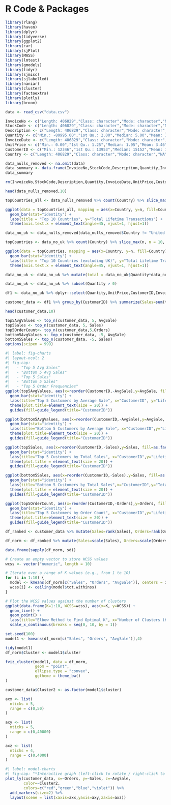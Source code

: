 # R Code & Packages {.unnumbered}

```r
library(rlang)
library(haven)
library(dplyr)
library(tidyverse)
library(ggplot2)
library(car)
library(sjPlot)
library(MASS)
library(lmtest)
library(gmodels)
library(tidyr)
library(sjmisc)
library(sjlabelled)
library(naniar)
library(cluster)
library(factoextra)
library(plotly)
library(broom)
```

```r
data <- read_csv("data.csv")
```

```r
InvoiceNo <- c("Length: 406829","Class: character","Mode: character","NA","NA","NA")
StockCode <- c("Length: 406829","Class: character","Mode: character","NA","NA","NA")
Description <- c("Length: 406829","Class: character","Mode: character","NA","NA","NA")
Quantity <- c("Min.: -80995.00","1st Qu.: 2.00","Median: 5.00","Mean: 12.06","3rd Qu.: 12.00","Max.: 80995.00")
InvoiceDate <- c("Length: 406829","Class: character","Mode: character","NA","NA","NA")
UnitPrice <- c("Min.: 0.00","1st Qu.: 1.25","Median: 1.95","Mean: 3.46","3rd Qu.: 3.75","Max.: 38970.00")
CustomerID <- c("Min.: 12346","1st Qu.: 13953","Median: 15152","Mean: 15288","3rd Qu.: 16791","Max.: 18287")
Country <- c("Length: 406829","Class: character","Mode: character","NA","NA","NA")
```

```r
data_nulls_removed <- na.omit(data)
data_summary <- data.frame(InvoiceNo,StockCode,Description,Quantity,InvoiceDate,UnitPrice,CustomerID,Country)
data_summary
```

```r
rm(InvoiceNo,StockCode,Description,Quantity,InvoiceDate,UnitPrice,CustomerID,Country)
```

```r
head(data_nulls_removed,10)
```

```r
topCountries_all <- data_nulls_removed %>% count(Country) %>% slice_max(n, n = 10, with_ties = FALSE)

ggplot(data = topCountries_all, mapping = aes(x=Country, y=n, fill=Country)) + 
  geom_bar(stat="identity") +
  labs(title = "Top 10 Countries", y="Total Lifetime Transactions") +
  theme(axis.text.x = element_text(angle=45, vjust=1, hjust=1))
```

```r
data_no_uk <- data_nulls_removed[data_nulls_removed$Country != "United Kingdom",]
```

```r
topCountries <- data_no_uk %>% count(Country) %>% slice_max(n, n = 10, with_ties = FALSE) 

ggplot(data = topCountries, mapping = aes(x=Country, y=n, fill=Country)) + 
  geom_bar(stat="identity") +
  labs(title = "Top 10 Countries (excluding UK)", y="Total Lifetime Transactions") +
  theme(axis.text.x = element_text(angle=45, vjust=1, hjust=1))
```

```r
data_no_uk <- data_no_uk %>% mutate(total = data_no_uk$Quantity*data_no_uk$UnitPrice)
```

```r
data_no_uk <- data_no_uk %>% subset(Quantity > 0)
```

```r
df1 <- data_no_uk %>% dplyr::select(Quantity,UnitPrice,CustomerID,InvoiceDate,total)
```

```r
customer_data <- df1 %>% group_by(CustomerID) %>% summarize(Sales=sum(total), Orders=length(unique(InvoiceDate))) %>% mutate(AvgSale=Sales/Orders)
```

```r
head(customer_data,10)
```

```r
top5AvgValues <- top_n(customer_data, 5, AvgSale)
top5Sales <- top_n(customer_data, 5, Sales)
top5OrderCount<- top_n(customer_data,5,Orders)
bottom5AvgValues <- top_n(customer_data, -5, AvgSale)
bottom5Sales <- top_n(customer_data, -5, Sales)
options(scipen = 999)
```

```r
#| label: fig-charts
#| layout-ncol: 2
#| fig-cap: 
#|   - "Top 5 Avg Sales"
#|   - "Bottom 5 Avg Sales"
#|   - "Top 5 Sales"
#|   - "Bottom 5 Sales"
#|   - "Top 5 Order Frequencies"
ggplot(top5AvgValues, aes(x=reorder(CustomerID,-AvgSale),y=AvgSale, fill=as.factor(CustomerID))) + 
  geom_bar(stat="identity") +
  labs(title="Top 5 Customers by Average Sale", x="CustomerID", y="Lifetime Average") +
  theme(plot.title=element_text(size = 20)) +
  guides(fill=guide_legend(title="CustomerID"))

ggplot(bottom5AvgValues, aes(x=reorder(CustomerID,-AvgSale),y=AvgSale, fill=as.factor(CustomerID))) + 
  geom_bar(stat="identity") +
  labs(title="Bottom 5 Customers by Average Sale", x="CustomerID",y="Lifetime Average") +
  theme(plot.title=element_text(size = 20)) +
  guides(fill=guide_legend(title="CustomerID"))

ggplot(top5Sales, aes(x=reorder(CustomerID,-Sales),y=Sales, fill=as.factor(CustomerID))) + 
  geom_bar(stat="identity") +
  labs(title="Top 5 Customers by Total Sales", x="CustomerID",y="Lifetime Total Sales") +
  theme(plot.title = element_text(size = 20)) +
  guides(fill=guide_legend(title="CustomerID"))

ggplot(bottom5Sales, aes(x=reorder(CustomerID,-Sales),y=Sales, fill=as.factor(CustomerID))) +
  geom_bar(stat="identity") +
  labs(title="Bottom 5 Customers by Total Sales",x="CustomerID",y="Total Sales") +
  theme(plot.title = element_text(size = 20)) +
  guides(fill=guide_legend(title="CustomerID"))

ggplot(top5OrderCount, aes(x=reorder(CustomerID,-Orders),y=Orders, fill=as.factor(CustomerID))) + 
  geom_bar(stat="identity") +
  labs(title="Top 5 Customers by Order Count", x="CustomerID",y="Lifetime Total Orders") +
  theme(plot.title=element_text(size = 20)) +
  guides(fill=guide_legend(title="CustomerID"))
```

```r
df_ranked <- customer_data %>% mutate(Sales=rank(Sales), Orders=rank(Orders, ties.method = "first"), AvgSale=rank(AvgSale))

df_norm <- df_ranked %>% mutate(Sales=scale(Sales), Orders=scale(Orders), AvgSale=scale(AvgSale))
```

```r
data.frame(sapply(df_norm, sd))
```

```r
# Create an empty vector to store WCSS values
wcss <- vector("numeric", length = 10)

# Iterate over a range of K values (e.g., from 1 to 10)
for (i in 1:10) {
  model <- kmeans(df_norm[c("Sales", "Orders", "AvgSale")], centers = i, nstart = 10)
  wcss[i] <- ceiling(model$tot.withinss)
}

# Plot the WCSS values against the number of clusters
ggplot(data.frame(K=1:10, WCSS=wcss), aes(x=K, y=WCSS)) +
  geom_line() +
  geom_point() +
  labs(title="Elbow Method to Find Optimal K", x="Number of Clusters (K)", y="Within-Cluster-Sum-of-Squares (WCSS)") +
  scale_x_continuous(breaks = seq(0, 10, by = 1))
```

```r
set.seed(100)
model1 <- kmeans(df_norm[c("Sales", "Orders", "AvgSale")],4)
```

```r
tidy(model1)
df_norm$Cluster <- model1$cluster
```

```r
fviz_cluster(model1, data = df_norm,
             geom = "point",
             ellipse.type = "convex",
             ggtheme = theme_bw()
)
```

```r
customer_data$Cluster2 <- as.factor(model1$cluster)

axx <- list(
  nticks = 5,
  range = c(0,50)
)

axy <- list(
  nticks = 5,
  range = c(0,40000)
)

axz <- list(
  nticks = 4,
  range = c(0,4000)
)
```

```r
#| label: model-charts
#| fig-cap: "*Interactive graph (left-click to rotate / right-click to move)*"
plot_ly(customer_data, x=~Orders, y=~Sales, z=~AvgSale,
        color=~Cluster2,
        colors=c("red","green","blue","violet")) %>% 
  add_markers(size=2) %>% 
  layout(scene = list(xaxis=axx,yaxis=axy,zaxis=axz))
```
